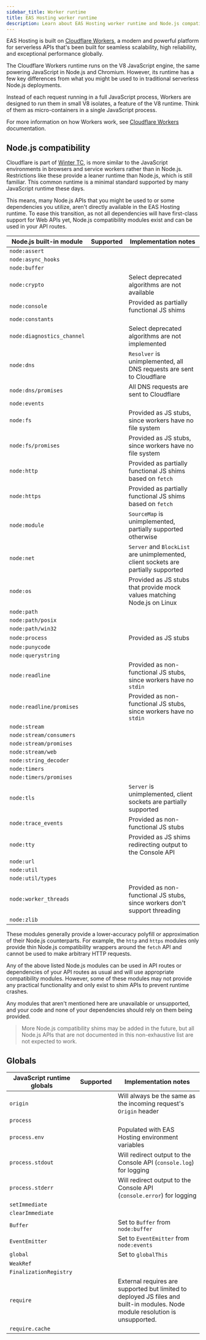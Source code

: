 ```yaml
---
sidebar_title: Worker runtime
title: EAS Hosting worker runtime
description: Learn about EAS Hosting worker runtime and Node.js compatibility.
---
```



EAS Hosting is built on [Cloudflare Workers](https://developers.cloudflare.com/workers/), a modern and powerful platform for serverless APIs that's been built for seamless scalability, high reliability, and exceptional performance globally.

The Cloudflare Workers runtime runs on the V8 JavaScript engine, the same powering JavaScript in Node.js and Chromium. However, its runtime has a few key differences from what you might be used to in traditional serverless Node.js deployments.

Instead of each request running in a full JavaScript process, Workers are designed to run them in small V8 isolates, a feature of the V8 runtime. Think of them as micro-containers in a single JavaScript process.

For more information on how Workers work, see [Cloudflare Workers](https://developers.cloudflare.com/workers/reference/how-workers-works/) documentation.

## Node.js compatibility

Cloudflare is part of [Winter TC](https://wintertc.org/), is more similar to the JavaScript environments in browsers and service workers rather than in Node.js. Restrictions like these provide a leaner runtime than Node.js, which is still familiar. This common runtime is a minimal standard supported by many JavaScript runtime these days.

This means, many Node.js APIs that you might be used to or some dependencies you utilize, aren't directly available in the EAS Hosting runtime. To ease this transition, as not all dependencies will have first-class support for Web APIs yet, Node.js compatibility modules exist and can be used in your API routes.

| Node.js built-in module    | Supported     | Implementation notes                                                               |
| -------------------------- | ------------- | ---------------------------------------------------------------------------------- |
| `node:assert`              | <YesIcon />   |                                                                                    |
| `node:async_hooks`         | <YesIcon />   |                                                                                    |
| `node:buffer`              | <YesIcon />   |                                                                                    |
| `node:crypto`              | <YesIcon />   | Select deprecated algorithms are not available                                     |
| `node:console`             | <AlertIcon /> | Provided as partially functional JS shims                                          |
| `node:constants`           | <YesIcon />   |                                                                                    |
| `node:diagnostics_channel` | <YesIcon />   | Select deprecated algorithms are not implemented                                   |
| `node:dns`                 | <YesIcon />   | `Resolver` is unimplemented, all DNS requests are sent to Cloudflare               |
| `node:dns/promises`        | <YesIcon />   | All DNS requests are sent to Cloudflare                                            |
| `node:events`              | <YesIcon />   |                                                                                    |
| `node:fs`                  | <NoIcon />    | Provided as JS stubs, since workers have no file system                            |
| `node:fs/promises`         | <NoIcon />    | Provided as JS stubs, since workers have no file system                            |
| `node:http`                | <AlertIcon /> | Provided as partially functional JS shims based on `fetch`                         |
| `node:https`               | <AlertIcon /> | Provided as partially functional JS shims based on `fetch`                         |
| `node:module`              | <AlertIcon /> | `SourceMap` is unimplemented, partially supported otherwise                        |
| `node:net`                 | <AlertIcon /> | `Server` and `BlockList` are unimplemented, client sockets are partially supported |
| `node:os`                  | <YesIcon />   | Provided as JS stubs that provide mock values matching Node.js on Linux            |
| `node:path`                | <YesIcon />   |                                                                                    |
| `node:path/posix`          | <YesIcon />   |                                                                                    |
| `node:path/win32`          | <YesIcon />   |                                                                                    |
| `node:process`             | <YesIcon />   | Provided as JS stubs                                                               |
| `node:punycode`            | <NoIcon />    |                                                                                    |
| `node:querystring`         | <YesIcon />   |                                                                                    |
| `node:readline`            | <NoIcon />    | Provided as non-functional JS stubs, since workers have no `stdin`                 |
| `node:readline/promises`   | <NoIcon />    | Provided as non-functional JS stubs, since workers have no `stdin`                 |
| `node:stream`              | <YesIcon />   |                                                                                    |
| `node:stream/consumers`    | <YesIcon />   |                                                                                    |
| `node:stream/promises`     | <YesIcon />   |                                                                                    |
| `node:stream/web`          | <YesIcon />   |                                                                                    |
| `node:string_decoder`      | <YesIcon />   |                                                                                    |
| `node:timers`              | <YesIcon />   |                                                                                    |
| `node:timers/promises`     | <YesIcon />   |                                                                                    |
| `node:tls`                 | <AlertIcon /> | `Server` is unimplemented, client sockets are partially supported                  |
| `node:trace_events`        | <AlertIcon /> | Provided as non-functional JS stubs                                                |
| `node:tty`                 | <YesIcon />   | Provided as JS shims redirecting output to the Console API                         |
| `node:url`                 | <YesIcon />   |                                                                                    |
| `node:util`                | <YesIcon />   |                                                                                    |
| `node:util/types`          | <YesIcon />   |                                                                                    |
| `node:worker_threads`      | <NoIcon />    | Provided as non-functional JS stubs, since workers don't support threading         |
| `node:zlib`                | <YesIcon />   |                                                                                    |

These modules generally provide a lower-accuracy polyfill or approximation of their Node.js counterparts.
For example, the `http` and `https` modules only provide thin Node.js compatibility wrappers around the `fetch` API and cannot be used to make arbitrary HTTP requests.

Any of the above listed Node.js modules can be used in API routes or dependencies of your API routes as usual and will use appropriate compatibility modules. However, some of these modules may not provide any practical functionality and only exist to shim APIs to prevent runtime crashes.

Any modules that aren't mentioned here are unavailable or unsupported, and your code and none of your dependencies should rely on them being provided.

> More Node.js compatibility shims may be added in the future, but all Node.js APIs that are not documented in this non-exhaustive list are not expected to work.

## Globals

| JavaScript runtime globals | Supported     | Implementation notes                                                                                                          |
| -------------------------- | ------------- | ----------------------------------------------------------------------------------------------------------------------------- |
| `origin`                  | <YesIcon />    | Will always be the same as the incoming request's `Origin` header                                                             |
| `process`                  | <YesIcon />   |                                                                                                                               |
| `process.env`              | <YesIcon />   | Populated with EAS Hosting environment variables                                                                              |
| `process.stdout`           | <YesIcon />   | Will redirect output to the Console API (`console.log`) for logging                                                           |
| `process.stderr`           | <YesIcon />   | Will redirect output to the Console API (`console.error`) for logging                                                         |
| `setImmediate`             | <YesIcon />   |                                                                                                                               |
| `clearImmediate`           | <YesIcon />   |                                                                                                                               |
| `Buffer`                   | <YesIcon />   | Set to `Buffer` from `node:buffer`                                                                                            |
| `EventEmitter`             | <YesIcon />   | Set to `EventEmitter` from `node:events`                                                                                      |
| `global`                   | <YesIcon />   | Set to `globalThis`                                                                                                           |
| `WeakRef`                  | <YesIcon />   |                                                                                                                               |
| `FinalizationRegistry`     | <YesIcon />   |                                                                                                                               |
| `require`                  | <AlertIcon /> | External requires are supported but limited to deployed JS files and built-in modules. Node module resolution is unsupported. |
| `require.cache`            | <NoIcon />    |                                                                                                                               |
